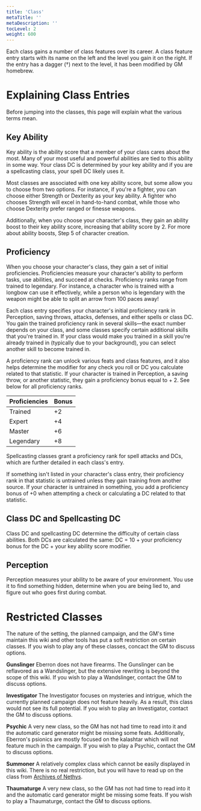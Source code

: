 ```yaml
---
title: 'Class'
metaTitle: ''
metaDescription: ''
tocLevel: 2
weight: 600
---
```


Each class gains a number of class features over its career. A class feature entry starts with its name on the left and the level you gain it on the right. If the entry has a dagger (†) next to the level, it has been modified by GM homebrew.

# Explaining Class Entries

Before jumping into the classes, this page will explain what the various terms mean.

## Key Ability

Key ability is the ability score that a member of your class cares about the most. Many of your most useful and powerful abilities are tied to this ability in some way. Your class DC is determined by your key ability and if you are a spellcasting class, your spell DC likely uses it.

Most classes are associated with one key ability score, but some allow you to choose from two options. For instance, if you're a fighter, you can choose either Strength or Dexterity as your key ability. A fighter who chooses Strength will excel in hand-to-hand combat, while those who choose Dexterity prefer ranged or finesse weapons.

Additionally, when you choose your character's class, they gain an ability boost to their key ability score, increasing that ability score by 2. For more about ability boosts, Step 5 of character creation.

## Proficiency

When you choose your character's class, they gain a set of initial proficiencies. Proficiencies measure your character's ability to perform tasks, use abilities, and succeed at checks. Proficiency ranks range from trained to legendary. For instance, a character who is trained with a longbow can use it effectively, while a person who is legendary with the weapon might be able to split an arrow from 100 paces away!

Each class entry specifies your character's initial proficiency rank in Perception, saving throws, attacks, defenses, and either spells or class DC. You gain the trained proficiency rank in several skills—the exact number depends on your class, and some classes specify certain additional skills that you're trained in. If your class would make you trained in a skill you're already trained in (typically due to your background), you can select another skill to become trained in.

A proficiency rank can unlock various feats and class features, and it also helps determine the modifier for any check you roll or DC you calculate related to that statistic. If your character is trained in Perception, a saving throw, or another statistic, they gain a proficiency bonus equal to + 2. See below for all proficiency ranks.

| Proficiencies | Bonus |
| ------------- | ----- |
| Trained       | +2    |
| Expert        | +4    |
| Master        | +6    |
| Legendary     | +8    |

Spellcasting classes grant a proficiency rank for spell attacks and DCs, which are further detailed in each class's entry.

If something isn't listed in your character's class entry, their proficiency rank in that statistic is untrained unless they gain training from another source. If your character is untrained in something, you add a proficiency bonus of +0 when attempting a check or calculating a DC related to that statistic.

## Class DC and Spellcasting DC

Class DC and spellcasting DC determine the difficulty of certain class abilities. Both DCs are calculated the same: DC = 10 + your proficiency bonus for the DC + your key ability score modifier.

## Perception

Perception measures your ability to be aware of your environment. You use it to find something hidden, determine when you are being lied to, and figure out who goes first during combat.

# Restricted Classes

The nature of the setting, the planned campaign, and the GM's time maintain this wiki and other tools has put a soft restriction on certain classes. If you wish to play any of these classes, concact the GM to discuss options.

**Gunslinger** Eberron does not have firearms. The Gunslinger can be reflavored as a Wandslinger, but the extensive rewriting is beyond the scope of this wiki. If you wish to play a Wandslinger, contact the GM to discuss options.

**Investigator** The Investigator focuses on mysteries and intrigue, which the currently planned campaign does not feature heavily. As a result, this class would not see its full potential. If you wish to play an Investigator, contact the GM to discuss options.

**Psychic** A very new class, so the GM has not had time to read into it and the automatic card generator might be missing some feats. Additionally, Eberron's psionics are mostly focused on the kalashtar which will not feature much in the campaign. If you wish to play a Psychic, contact the GM to discuss options.

**Summoner** A relatively complex class which cannot be easily displayed in this wiki. There is no real restriction, but you will have to read up on the class from [Archives of Nethys](https://2e.aonprd.com/Classes.aspx?ID=18).

**Thaumaturge** A very new class, so the GM has not had time to read into it and the automatic card generator might be missing some feats. If you wish to play a Thaumaturge, contact the GM to discuss options.
